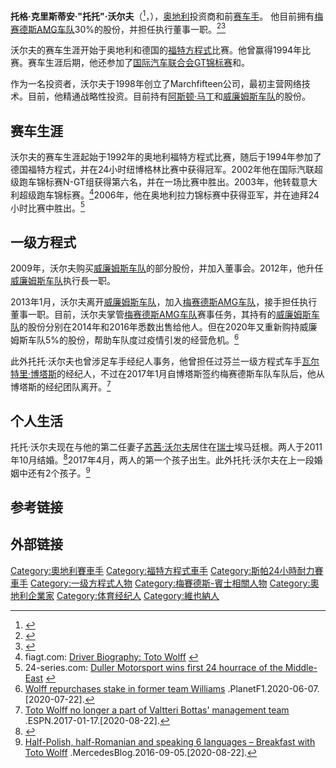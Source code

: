 {{noteTA
|G1=F1
|1=zh-cn:托托;zh-hk:陶陶;zh-tw:托托;
|2=zh-cn:沃尔夫;zh-hk:和夫;zh-tw:沃爾夫;
|3=zh-cn:克里斯蒂安;zh-tw:克里斯蒂安;zh-hk:基斯甸;
}}
{{Infobox person
| name        = 托托·沃尔夫<br />Toto Wolff
| image       = Toto Wolff 2014.jpg
| alt         = 
| caption     = 
| birth_name  = 托格·克里斯蒂安·沃尔夫
| birth_date  = {{Birth date and age|1972|01|12|df=y}}
| birth_place = {{AUT}}[[维也纳|维也纳]]
| death_date  = 
| death_place = 
| nationality = {{AUT}}
| net worth   = 3.5–4亿瑞士法郎 (2015年12月)<ref>[http://www.bilanz.ch/bildergalerie/die-neuzugaenge-unter-den-300-reichsten Bilanz: Die Neuzugänge unter den 300 reichsten] {{Wayback|url=http://www.bilanz.ch/bildergalerie/die-neuzugaenge-unter-den-300-reichsten |date=20191112133330 }}, bilanz.ch, December 2015</ref>
| other_names = 
| occupation  = [[梅赛德斯AMG车队|梅赛德斯AMG车队]]执行董事
| predecessor = {{le|罗伯特·豪格|Norbert Haug}}
| successor   = 
| known_for   = 
| spouse = [[苏茜·沃尔夫|苏茜·沃尔夫]]
}}
'''托格·克里斯蒂安·"托托"·沃尔夫'''（{{lang-de|'''Torger Christian "Toto" Wolff'''}}<ref>{{cite news|url=http://www.wienerpost.at/2010/11/der-toto-gewinner/|title=Der Toto-Gewinner|language=de|date=10 November 2010|accessdate=14 December 2010|first=Gerald|last=Enzinger|work=Wiener Post|publisher=[[Styria_Media_Group|Styria Media Group]]|deadurl=yes|archiveurl=https://web.archive.org/web/20110314083140/http://www.wienerpost.at/2010/11/der-toto-gewinner/|archivedate=2011年3月14日}}</ref>，{{bd|1972年|01月12日|df=y}}），[[奥地利|奥地利]]投资商和前[[赛车手|赛车手]]。 他目前拥有[[梅赛德斯AMG车队|梅赛德斯AMG车队]]30%的股份，并担任执行董事一职。<ref name=BBC2014>{{Cite web |url=http://m.bbc.com/sport/formula1/27937992 |title=BBC: Mercedes' Wolff sells Williams shares |accessdate=2016-12-21 |archive-date=2017-10-09 |archive-url=https://web.archive.org/web/20171009042139/http://m.bbc.com/sport/formula1/27937992 |dead-url=no }}</ref><ref>{{Cite news|url=http://www.wsj.com/articles/toto-wolff-sells-remaining-stake-in-f1-team-1457544900|title=Toto Wolff Sells Remaining Stake in Williams F1 Team|last=Patnaude|first=Art|date=2016-03-09|newspaper=Wall Street Journal|issn=0099-9660|access-date=2016-09-07|archive-date=2020-11-05|archive-url=https://web.archive.org/web/20201105004045/https://www.wsj.com/articles/toto-wolff-sells-remaining-stake-in-f1-team-1457544900|dead-url=no}}</ref>

沃尔夫的赛车生涯开始于奥地利和德国的[[福特方程式|福特方程式]]比赛。他曾赢得1994年{{le|24小时纽博格林|24 Hours Nürburgring}}比赛。赛车生涯后期，他还参加了[[FIA_GT锦标赛|国际汽车联合会GT锦标赛]]和{{le|意大利GT锦标赛|Italian GT Championship}}。

作为一名投资者，沃尔夫于1998年创立了Marchfifteen公司，最初主营网络技术。目前，他精通战略性投资。目前持有[[阿斯顿·马丁|阿斯顿·马丁]]和[[威廉姆斯车队|威廉姆斯车队]]的股份。

==赛车生涯==
沃尔夫的赛车生涯起始于1992年的奥地利福特方程式比赛，随后于1994年参加了德国福特方程式，并在24小时纽博格林比赛中获得冠军。2002年他在国际汽联超级跑车锦标赛N-GT组获得第六名，并在一场比赛中胜出。2003年，他转载意大利超级跑车锦标赛。<ref>fiagt.com: [http://history.fiagt.com/driverinfo.php?drivername=Toto+Wolff Driver Biography: Toto Wolff] {{Wayback|url=http://history.fiagt.com/driverinfo.php?drivername=Toto+Wolff |date=20140728113457 }}</ref>2006年，他在奥地利拉力锦标赛中获得亚军，并在迪拜24小时比赛中胜出。<ref>24-series.com: [http://previous-races.24hseries.com/default.asp?page=369 Duller Motorsport wins first 24 hourrace of the Middle-East] {{Wayback|url=http://previous-races.24hseries.com/default.asp?page=369 |date=20141205112708 }}</ref>

==一级方程式==
2009年，沃尔夫购买[[威廉姆斯车队|威廉姆斯车队]]的部分股份，并加入董事会。2012年，他升任[[威廉姆斯车队|威廉姆斯车队]]执行長一职。

2013年1月，沃尔夫离开[[威廉姆斯车队|威廉姆斯车队]]，加入[[梅赛德斯AMG车队|梅赛德斯AMG车队]]，接手{{le|罗伯特·豪格|Norbert Haug}}担任执行董事一职。目前，沃尔夫掌管[[梅赛德斯AMG车队|梅赛德斯AMG车队]]赛事任务，其持有的[[威廉姆斯车队|威廉姆斯车队]]的股份分别在2014年和2016年悉数出售给他人。但在2020年又重新购持威廉姆斯车队5%的股份，帮助车队度过疫情引发的经营危机。<ref>[https://www.planetf1.com/news/wolff-repurchases-stake-in-williams/ Wolff repurchases stake in former team Williams] {{Wayback|url=https://www.planetf1.com/news/wolff-repurchases-stake-in-williams/ |date=20200609104818 }}.PlanetF1.2020-06-07.[2020-07-22].</ref>

此外托托·沃尔夫也曾涉足车手经纪人事务，他曾担任过芬兰一级方程式车手[[瓦尔特里·博塔斯|瓦尔特里·博塔斯]]的经纪人，不过在2017年1月自博塔斯签约梅赛德斯车队车队后，他从博塔斯的经纪团队离开。<ref>[https://www.espn.com/f1/story/_/id/18487942/toto-wolff-no-longer-part-valtteri-bottas-management-team Toto Wolff no longer a part of Valtteri Bottas' management team] {{Wayback|url=https://www.espn.com/f1/story/_/id/18487942/toto-wolff-no-longer-part-valtteri-bottas-management-team |date=20201207072409 }}.ESPN.2017-01-17.[2020-08-22].</ref>

==个人生活==
托托·沃尔夫现在与他的第二任妻子[[苏茜·沃尔夫|苏茜·沃尔夫]]居住在[[瑞士|瑞士]]埃马廷根。两人于2011年10月结婚。<ref>{{cite news|url=http://www.dtm.com/newsausgabe.php?id=10720|title=Susie Stoddart and Toto Wolff married|work=[[Deutsche_Tourenwagen_Masters|Deutsche Tourenwagen Masters]]|publisher=ITR e.V.|date=17 October 2011|accessdate=21 October 2011|archive-date=2021-06-03|archive-url=https://web.archive.org/web/20210603113342/https://www.dtm.com/newsausgabe.php?id=10720|dead-url=no}}</ref>2017年4月，两人的第一个孩子出生。此外托托·沃尔夫在上一段婚姻中还有2个孩子。<ref>[https://mercedesblog.com/half-polish-half-romanian-and-speaking-6-languages-breakfast-with-toto-wolff/ Half-Polish, half-Romanian and speaking 6 languages – Breakfast with Toto Wolff] {{Wayback|url=https://mercedesblog.com/half-polish-half-romanian-and-speaking-6-languages-breakfast-with-toto-wolff/ |date=20170214184124 }}.MercedesBlog.2016-09-05.[2020-08-22].</ref>

==参考链接==
<references />

== 外部链接 ==
{{Commons category|Toto Wolff}}

{{梅赛德斯车队}}
{{威廉姆斯車隊}}
{{Authority control}}
{{DEFAULTSORT:Wolff, Toto}}
[[Category:奧地利賽車手|Category:奧地利賽車手]]
[[Category:福特方程式車手|Category:福特方程式車手]]
[[Category:斯帕24小時耐力賽車手|Category:斯帕24小時耐力賽車手]]
[[Category:一级方程式人物|Category:一级方程式人物]]
[[Category:梅賽德斯-賓士相關人物|Category:梅賽德斯-賓士相關人物]]
[[Category:奧地利企業家|Category:奧地利企業家]]
[[Category:体育经纪人|Category:体育经纪人]]
[[Category:維也納人|Category:維也納人]]